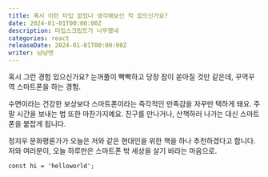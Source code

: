 ```yaml
---
title: 혹시 이런 타입 없었나 생각해보신 적 없으신가요?
date: 2024-01-01T00:00:00Z
description: 타입스크립트가 너무했네
categories: react
releaseDate: 2024-01-01T00:00:00Z
writer: 냠냠맨
---
```


혹시 그런 경험 있으신가요? 눈꺼풀이 빡빡하고 당장 잠이 쏟아질 것만 같은데, 꾸역꾸역 스마트폰을 하는 경험.

수면이라는 건강한 보상보다 스마트폰이라는 즉각적인 만족감을 자꾸만 택하게 돼요. 주말 시간을 보내는 법 또한 마찬가지예요. 친구를 만나거나, 산책하러 나가는 대신 스마트폰을 붙잡게 됩니다.

정지우 문화평론가가 오늘은 저와 같은 현대인을 위한 책을 하나 추천하겠다고 합니다. 저와 여러분이, 오늘 하루만은 스마트폰 밖 세상을 살기 바라는 마음으로.

```tsx
const hi = 'helloworld';
```
